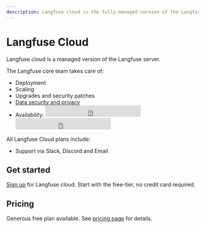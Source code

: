 ```yaml
---
description: Langfuse cloud is the fully-managed version of the Langfuse server. Start without credit card, generous free-tier.
---
```


# Langfuse Cloud

Langfuse cloud is a managed version of the Langfuse server.

The Langfuse core team takes care of:

- Deployment
- Scaling
- Upgrades and security patches
- [Data security and privacy](/docs/data-security-privacy)
- Availability:
  <iframe
    src="https://status.langfuse.com/badge?theme=dark"
    width="250"
    height="30"
    frameborder="0"
    className="hidden dark:inline-block -mt-1"
    style={{
      colorScheme: "light", // Fixes incompatibility with Tailwind dark mode
    }}
  ></iframe>
  <iframe
    src="https://status.langfuse.com/badge?theme=light"
    width="250"
    height="30"
    frameborder="0"
    className="inline-block dark:hidden -mt-1"
    style={{
      colorScheme: "light", // Fixes incompatibility with Tailwind dark mode
    }}
  ></iframe>

All Langfuse Cloud plans include:

- Support via Slack, Discord and Email

## Get started

[Sign up](https://cloud.langfuse.com/auth/sign-up) for Langfuse cloud. Start with the free-tier, no credit card required.

## Pricing

Generous free plan available. See [pricing page](/pricing) for details.
